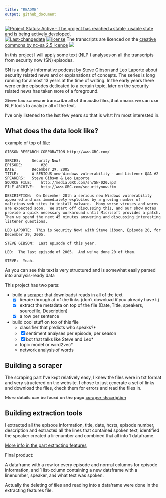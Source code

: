```yaml
---
title: "README"
output: github_document
---
```


[![Project Status: Active – The project has reached a stable, usable state and is being actively developed.](http://www.repostatus.org/badges/latest/active.svg)](http://www.repostatus.org/#active)
[![Last-changedate](https://img.shields.io/badge/last%20change-`r gsub('-', '--', Sys.Date())`-yellowgreen.svg)](/commits/master)
[![license](https://img.shields.io/github/license/mashape/apistatus.svg)](http://choosealicense.com/licenses/mit/)
The transcripts are licenced on the [creative commons by nc-sa 2.5 licence](https://creativecommons.org/licenses/by-nc-sa/2.5/)
![](README_files/by-nc-sa.png)


In this project I will apply some text (NLP ) analyses on all the transcripts
from security now (SN) episodes. 

SN is a highly informative podcast by Steve Gibson and Leo Laporte about 
security related news and or explanations of concepts. The series is long
running for almost 13 years at the time of writing. 
In the early years there were entire episodes dedicated to a certain
topic, later on the security related news has taken more of a foreground.

Steve has someone transcribe all of the audio files, that means we can
use NLP tools to analyze all of the text. 

I've only listened to the last few years so that is what I'm most 
interested in.

## What does the data look like? 

example of top of [file](https://www.grc.com/sn/sn-020.txt):
```
GIBSON RESEARCH CORPORATION	http://www.GRC.com/

SERIES:		Security Now!
EPISODE:		#20
DATE:		December 29, 2005
TITLE:		A SERIOUS new Windows vulnerability - and Listener Q&A #2
SPEAKERS:	Steve Gibson & Leo Laporte
SOURCE FILE:	http://media.GRC.com/sn/SN-020.mp3
FILE ARCHIVE:	http://www.GRC.com/securitynow.htm
	
DESCRIPTION:  On December 28th a serious new Windows vulnerability appeared and was immediately exploited by a growing number of malicious web sites to install malware.  Many worse viruses and worms are expected soon.  We start off discussing this, and our show notes provide a quick necessary workaround until Microsoft provides a patch.  Then we spend the next 45 minutes answering and discussing interesting listener questions.

LEO LAPORTE:  This is Security Now! with Steve Gibson, Episode 20, for December 29, 2005.

STEVE GIBSON:  Last episode of this year.

LEO:  The last episode of 2005.  And we've done 20 of them.

STEVE:  Yeah.
```

As you can see this text is very structured and is somewhat easily parsed
into analysis-ready data.

This project has two parts:

*  build a [scraper](SCRAPER_description.md) that downloads/ reads in all of the text
    - [x] iterate through all of the links (don't download if you already have it)
    - [x] extract the metadata on top of the file (Date, Title, speakers, sourcefile, Description)
    - [x] a row per sentence
* build cool stuff on top of this file
    - classifier that predicts who speaks?*
    - [x] sentiment analyses per episode, per season
    - [x] bot that talks like Steve and Leo*
    - topic model or word2vec*
    - network analysis of words


## Building a scraper
The scraping part I've kept relatively easy, I knew the files were in txt format
and very structered on the website. I chose to just generate a set of links and
download the files, check them for errors and read the files in.

More details can be found on the page [scraper_description](SCRAPER_description.md)


## Building extraction tools

I extracted all the episode information, title, date, hosts, episode number, 
description and extracted all the lines that contained spoken text, identified the speaker created a linenumber and combined that all into 1 dataframe.

[More info in the part extracting features](extracting_features.md)

Final product:

A dataframe with a row for every episode and normal columns for episode information, and 1 list-column containing a new dataframe with a linenumber, speaker, and what text was spoken.


Actually the deleting of files and reading into a dataframe were done
in the extracting features file.


